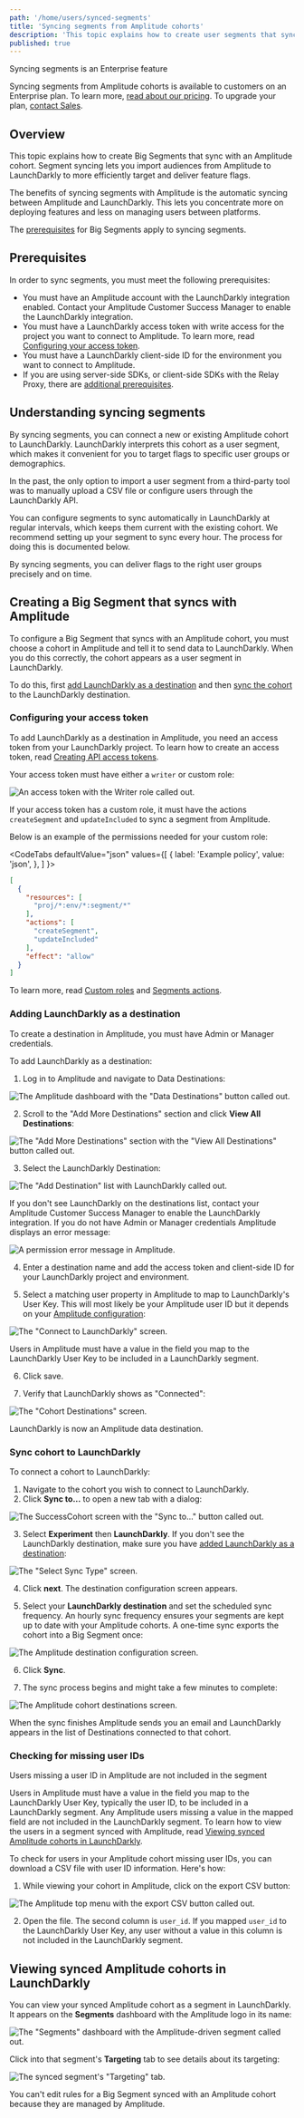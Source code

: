 ```yaml
---
path: '/home/users/synced-segments'
title: 'Syncing segments from Amplitude cohorts'
description: 'This topic explains how to create user segments that sync with an Amplitude cohort.'
published: true
---
```


<Callout intent="primary">
  <CalloutTitle>Syncing segments is an Enterprise feature</CalloutTitle>
  <CalloutDescription>

Syncing segments from Amplitude cohorts is available to customers on an Enterprise plan. To learn more, [read about our pricing](https://launchdarkly.com/pricing/). To upgrade your plan, [contact Sales](https://launchdarkly.com/contact-sales/).

  </CalloutDescription>
</Callout>

## Overview

This topic explains how to create Big Segments that sync with an Amplitude cohort. Segment syncing lets you import audiences from Amplitude to LaunchDarkly to more efficiently target and deliver feature flags.

The benefits of syncing segments with Amplitude is the automatic syncing between Amplitude and LaunchDarkly.
This lets you concentrate more on deploying features and less on managing users between platforms.

The [prerequisites](/home/users/big-segments#prerequisites) for Big Segments apply to syncing segments.

## Prerequisites

In order to sync segments, you must meet the following prerequisites:

- You must have an Amplitude account with the LaunchDarkly integration enabled. Contact your Amplitude Customer Success Manager to enable the LaunchDarkly integration.
- You must have a LaunchDarkly access token with write access for the project you want to connect to Amplitude. To learn more, read [Configuring your access token](#configuring-your-access-token).
- You must have a LaunchDarkly client-side ID for the environment you want to connect to Amplitude.
- If you are using server-side SDKs, or client-side SDKs with the Relay Proxy, there are [additional prerequisites](/home/users/big-segments#prerequisites).

## Understanding syncing segments

By syncing segments, you can connect a new or existing Amplitude cohort to LaunchDarkly. LaunchDarkly interprets this cohort as a user segment, which makes it convenient for you to target flags to specific user groups or demographics.

In the past, the only option to import a user segment from a third-party tool was to manually upload a CSV file or configure users through the LaunchDarkly API.

You can configure segments to sync automatically in LaunchDarkly at regular intervals, which keeps them current with the existing cohort. We recommend setting up your segment to sync every hour. The process for doing this is documented below.

By syncing segments, you can deliver flags to the right user groups precisely and on time.

## Creating a Big Segment that syncs with Amplitude

To configure a Big Segment that syncs with an Amplitude cohort, you must choose a cohort in Amplitude and tell it to send data to LaunchDarkly. When you do this correctly, the cohort appears as a user segment in LaunchDarkly.

To do this, first [add LaunchDarkly as a destination](#adding-launchdarkly-as-a-destination) and then [sync the cohort](#sync-cohort-to-launchdarkly) to the LaunchDarkly destination.

### Configuring your access token

To add LaunchDarkly as a destination in Amplitude, you need an access token from your LaunchDarkly project. To learn how to create an access token, read [Creating API access tokens](/home/account-security/api-access-tokens#creating-api-access-tokens).

Your access token must have either a `writer` or custom role:

![An access token with the Writer role called out.](create-access-token-callout.png)

If your access token has a custom role, it must have the actions `createSegment` and `updateIncluded` to sync a segment from Amplitude.

Below is an example of the permissions needed for your custom role:

<CodeTabs
  defaultValue="json"
  values={[
    { label: 'Example policy', value: 'json', },
  ]
}>

<CodeTabItem value="json">

```json
[
  {
    "resources": [
      "proj/*:env/*:segment/*"
    ],
    "actions": [
      "createSegment",
      "updateIncluded"
    ],
    "effect": "allow"
  }
]
```

</CodeTabItem>
</CodeTabs>

To learn more, read [Custom roles](/home/members/custom-roles) and [Segments actions](/home/members/role-actions#segments-actions).

### Adding LaunchDarkly as a destination

To create a destination in Amplitude, you must have Admin or Manager credentials.

To add LaunchDarkly as a destination:

1. Log in to Amplitude and navigate to Data Destinations:

![The Amplitude dashboard with the "Data Destinations" button called out.](segments-amplitude-data-destinations.png)

2. Scroll to the "Add More Destinations" section and click **View All Destinations**:

![The "Add More Destinations" section with the "View All Destinations" button called out.](segments-amplitude-view-all-destinations.png)

3. Select the LaunchDarkly Destination:

![The "Add Destination" list with LaunchDarkly called out.](segments-amplitude-launchdarkly-destination.png)

If you don't see LaunchDarkly on the destinations list, contact your Amplitude Customer Success Manager to enable the LaunchDarkly integration. If you do not have Admin or Manager credentials Amplitude displays an error message:

![A permission error message in Amplitude.](segment-amplitude-permission-error.png)

4. Enter a destination name and add the access token and client-side ID for your LaunchDarkly project and environment.

5. Select a matching user property in Amplitude to map to LaunchDarkly's User Key. This will most likely be your Amplitude user ID but it depends on your [Amplitude configuration](https://help.amplitude.com/hc/en-us/articles/206404628-Step-2-Identifying-your-users):

![The "Connect to LaunchDarkly" screen.](segments-amplitude-configure-destination.png)

Users in Amplitude must have a value in the field you map to the LaunchDarkly User Key to be included in a LaunchDarkly segment.

6. Click save.

7. Verify that LaunchDarkly shows as "Connected":

![The "Cohort Destinations" screen.](segments-amplitude-connected-destination.png)

LaunchDarkly is now an Amplitude data destination.

### Sync cohort to LaunchDarkly

To connect a cohort to LaunchDarkly:

1. Navigate to the cohort you wish to connect to LaunchDarkly.
2. Click **Sync to...** to open a new tab with a dialog:

![The SuccessCohort screen with the "Sync to..." button called out.](segments-amplitude-sync.png)

3. Select **Experiment** then **LaunchDarkly**. If you don't see the LaunchDarkly destination, make sure you have [added LaunchDarkly as a destination](#adding-launchdarkly-as-a-destination):

![The "Select Sync Type" screen.](segments-amplitude-select-sync-type.png)

4. Click **next**. The destination configuration screen appears.

5. Select your **LaunchDarkly destination** and set the scheduled sync frequency. An hourly sync frequency ensures your segments are kept up to date with your Amplitude cohorts. A one-time sync exports the cohort into a Big Segment once:

![The Amplitude destination configuration screen.](segments-amplitude-destination-config.png)

6. Click **Sync**.

7. The sync process begins and might take a few minutes to complete:

![The Amplitude cohort destinations screen.](segments-amplitude-cohort-destinations.png)

When the sync finishes Amplitude sends you an email and LaunchDarkly appears in the list of Destinations connected to that cohort.

### Checking for missing user IDs

<Callout intent="info">
<CalloutTitle>Users missing a user ID in Amplitude are not included in the segment</CalloutTitle>
<CalloutDescription>

Users in Amplitude must have a value in the field you map to the LaunchDarkly User Key, typically the user ID, to be included in a LaunchDarkly segment. Any Amplitude users missing a value in the mapped field are not included in the LaunchDarkly segment. To learn how to view the users in a segment synced with Amplitude, read [Viewing synced Amplitude cohorts in LaunchDarkly](/home/users/synced-segments#viewing-synced-amplitude-cohorts-in-launchdarkly).

</CalloutDescription>
</Callout>

To check for users in your Amplitude cohort missing user IDs, you can download a CSV file with user ID information. Here's how:

1. While viewing your cohort in Amplitude, click on the export CSV button:

![The Amplitude top menu with the export CSV button called out.](segment-amplitude-export-csv.png)

2. Open the file. The second column is `user_id`. If you mapped `user_id` to the LaunchDarkly User Key, any user without a value in this column is not included in the LaunchDarkly segment.

## Viewing synced Amplitude cohorts in LaunchDarkly

You can view your synced Amplitude cohort as a segment in LaunchDarkly. It appears on the **Segments** dashboard with the Amplitude logo in its name:

![The "Segments" dashboard with the Amplitude-driven segment called out.](segments-amplitude-dashboard-callout.png)

Click into that segment's **Targeting** tab to see details about its targeting:

![The synced segment's "Targeting" tab.](segments-amplitude-sync-in-ld.png)

You can't edit rules for a Big Segment synced with an Amplitude cohort because they are managed by Amplitude.
